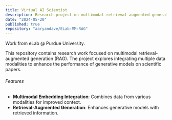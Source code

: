 ```yaml
---
title: Virtual AI Scientist
description: Research project on multimodal retrieval-augmented generation for document visual question-answering.
date: "2024-05-20"
published: true
repository: "aaryandave/ELab-MM-RAG"
---
```

Work from eLab @ Purdue University.

This repository contains research work focused on multimodal retrieval-augmented generation (RAG). The project explores integrating multiple data modalities to enhance the performance of generative models on scientific papers.

###### Features

- **Multimodal Embedding Integration**: Combines data from various modalities for improved context.
- **Retrieval-Augmented Generation**: Enhances generative models with retrieved information.
